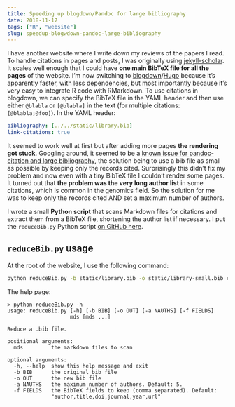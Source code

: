```yaml
---
title: Speeding up blogdown/Pandoc for large bibliography 
date: 2018-11-17
tags: ["R", "website"]
slug: speedup-blogwdown-pandoc-large-bibliography
---
```


I have another website where I write down my reviews of the papers I read.
To handle citations in pages and posts, I was originally using [jekyll-scholar](https://github.com/inukshuk/jekyll-scholar). 
It scales well enough that I could have **one main BibTeX file for all the pages** of the website.
I'm now switching to [blogdown](https://bookdown.org/yihui/blogdown/)/[Hugo](https://gohugo.io/) because it's apparently faster, with less dependencies, but most importantly because it's very easy to integrate R code with RMarkdown.
To use citations in blogdown, we can specify the BibTeX file in the YAML header and then use either `@blabla` or `[@blabla]` in the text (for multiple citations: `[@blabla;@foo]`). 
In the YAML header:

```yaml
bibliography: [../../static/library.bib]
link-citations: true
```

It seemed to work well at first but after adding more pages **the rendering got stuck**. 
Googling around, it seemed to be a [known issue for pandoc-citation and large bibliography](https://stackoverflow.com/questions/16223019/pandoc-performs-very-slowly-when-referencing-large-biblatex-file), the solution being to use a bib file as small as possible by keeping only the records cited.
Surprisingly this didn't fix my problem and now even with a tiny BibTeX file I couldn't render some pages.
It turned out that **the problem was the very long author list** in some citations, which is common in the genomics field.
So the solution for me was to keep only the records cited AND set a maximum number of authors.

I wrote a small **Python script** that scans Markdown files for citations and extract them from a BibTeX file, shortening the author list if necessary.
I put the `reduceBib.py` Python script [on GitHub here](https://github.com/jmonlong/Hippocamplus/tree/config/python/reduceBib).

## `reduceBib.py` usage

At the root of the website, I use the following command:

```sh
python reduceBib.py -b static/library.bib -o static/library-small.bib content/fixed/*.Rmd content/post/*.Rmd
```

The help page:

```
> python reduceBib.py -h
usage: reduceBib.py [-h] [-b BIB] [-o OUT] [-a NAUTHS] [-f FIELDS]
                    mds [mds ...]

Reduce a .bib file.

positional arguments:
  mds         the markdown files to scan

optional arguments:
  -h, --help  show this help message and exit
  -b BIB      the original bib file
  -o OUT      the new bib file
  -a NAUTHS   the maximum number of authors. Default: 5.
  -f FIELDS   the BibTeX fields to keep (comma separated). Default:
              "author,title,doi,journal,year,url"
```

